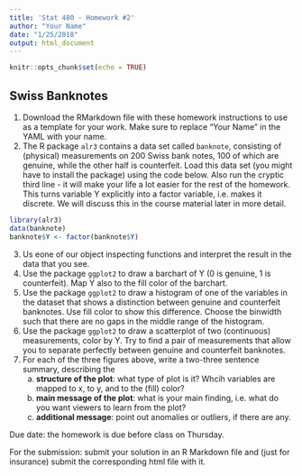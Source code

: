 ```yaml
---
title: 'Stat 480 - Homework #2'
author: "Your Name"
date: "1/25/2018"
output: html_document
---
```


```r
knitr::opts_chunk$set(echo = TRUE)
```

## Swiss Banknotes

1. Download the RMarkdown file with these homework instructions to use as a template for your work.
Make sure to replace "Your Name" in the YAML with your name.
2. The R package `alr3` contains a data set called `banknote`, consisting of (physical) measurements on 200 Swiss bank notes, 100 of which are genuine, while the other half is counterfeit. Load this data set (you might have to install the package) using the code below. Also run the cryptic third line - it will make your life a lot easier for the rest of the homework. This turns variable Y explicitly into a factor variable, i.e. makes it discrete. We will discuss this in the course material later in more detail.

```r
library(alr3)
data(banknote)
banknote$Y <- factor(banknote$Y)
```
3. Us eone of our object inspecting functions and interpret the result in the data that you see.
4. Use the package `ggplot2` to draw a barchart of Y (0 is genuine, 1 is counterfeit). Map Y also to the fill color of the barchart.
5. Use the package `ggplot2` to draw a histogram of one of the variables in the dataset that shows a distinction between genuine and counterfeit banknotes. Use fill color to show this difference. Choose the binwidth such that there are no gaps in the middle range of the histogram.
6. Use the package `ggplot2` to draw a scatterplot of two (continuous) measurements, color by Y. Try to find a pair of measurements that allow you to separate perfectly between genuine and counterfeit banknotes. 
7. For each of the three figures above, write a two-three sentence summary, describing the
    a. **structure of the plot**: what type of plot is it? Whcih variables are mapped to x, to y, and to the (fill) color?
    b. **main message of the plot**: what is your main finding, i.e. what do you want viewers to learn from the plot?
    c. **additional message**: point out anomalies or outliers, if there are any. 


Due date: the homework is due before class on Thursday. 

For the submission: submit your solution in an R Markdown file and (just for insurance) submit the corresponding html file with it. 
